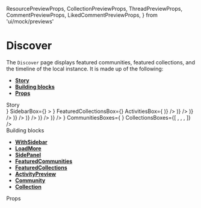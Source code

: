 
  ResourcePreviewProps,
  CollectionPreviewProps,
  ThreadPreviewProps,
  CommentPreviewProps,
  LikedCommentPreviewProps,
} from 'ui/mock/previews'



<Meta title="Pages|Discover" component={Discover} />

# Discover

The `Discover` page displays featured communities, featured collections, and the timeline of the local instance. It is made up of the following:

- **[Story](#story)**
- **[Building blocks](#modules)**
- **[Props](#props)**

<div id="story">Story</div>

<Preview>
  <Story name="Discover page">
    <WithSidebar
      HeaderBox={<MainHeader {...getMainHeaderProps()} />}
      SidebarBox={<Sidebar {...useGetSidebarProps()} />}
    >
      <Discover
        basePath={'/'}
        LoadMoreFormik={useGetLoadMoreProps()}
        FeaturedCommunitiesBox={<FeaturedCommunities {...getFeaturedCommunitiesProps(true)} />}
        FeaturedCollectionsBox={<FeaturedCollections {...useGetFeaturedCollectionsProps(true)} />}
        ActivitiesBox={
          <React.Fragment>
            <ActivityPreview
              {...activityPreviewProps('Added a link', <Resource {...ResourcePreviewProps()} />)}
            />
            <ActivityPreview
              {...activityPreviewProps(
                'Uploaded a resource',
                <Resource {...ResourcePreviewProps('license', 'pdf')} />
              )}
            />
            <ActivityPreview
              {...activityPreviewProps('Created a comment', <Comment {...CommentPreviewProps()} />)}
            />
            <ActivityPreview
              {...activityPreviewProps('Created a comment', <Comment {...CommentPreviewProps()} />)}
            />
            <ActivityPreview
              {...activityPreviewProps(
                'Like a comment',
                <LikedComment {...LikedCommentPreviewProps()} />
              )}
            />
            <ActivityPreview
              {...activityPreviewProps('Created a comment', <Comment {...CommentPreviewProps()} />)}
            />
            <ActivityPreview
              {...activityPreviewProps('Created a comment', <Comment {...CommentPreviewProps()} />)}
            />
          </React.Fragment>
        }
        CommunitiesBoxes={
          <React.Fragment>
            <Community {...CommunityPreviewProps()} />
            <Community {...CommunityPreviewProps()} />
            <Community {...CommunityPreviewProps()} />
            <Community {...CommunityPreviewProps()} />
            <Community {...CommunityPreviewProps()} />
            <Community {...CommunityPreviewProps()} />
            <Community {...CommunityPreviewProps()} />
          </React.Fragment>
        }
        CollectionsBoxes={[
          <Collection {...CollectionPreviewProps()} />,
          <Collection {...CollectionPreviewProps()} />,
          <Collection {...CollectionPreviewProps()} />,
        ]}
      />
    </WithSidebar>
  </Story>
</Preview>

<div id="modules">Building blocks</div>

- **[WithSidebar](#)**
- **[LoadMore](#)**
- **[SidePanel](#)**
- **[FeaturedCommunities](#)**
- **[FeaturedCollections](#)**
- **[ActivityPreview](#)**
- **[Community](#)**
- **[Collection](#)**

<div id="props">Props</div>

<Props of={Discover} />
